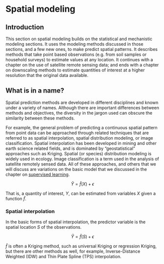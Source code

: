 # Spatial modeling

## Introduction

This section on spatial modeling builds on the statistical and mechanistic modeling sections. It uses the modeling methods discussed in those sections, and a few new ones, to make predict spatial patterns. It describes methods that take point based observations (e.g. from soil samples or household surveys) to estimate values at any location. It continues with a chapter on the use of satellite remote sensing data; and ends with a chapter on downscaling methods to estimate quantities of interest at a higher resolution that the original data available.

## What is in a name?

Spatial prediction methods are developed in different disciplines and known under a variety of  names. Although there are important differences between methods and objectives, the diversity in the jargon used can obscure the similarity between these methods. 

For example, the general problem of predicting a continuous spatial pattern from point data can be approached through related techniques that are referred to as spatial interpolation, spatial distribution modeling, or image classification. Spatial interpolation has been developed in mining and other earth science related fields, and is dominated by "geostatistical" approaches such as Kriging. Spatial (or species) distribution modeling is widely used in ecology. Image classification is a term used in the analysis of satellite remotely sensed data. All of these approaches, and others that we will discuss are variations on the basic model that we discussed in the chapter on [supervised learning](../../statistical/supervised.html).

$$   
\hat{Y} = \hat{f}(X) + \epsilon
$$

That is, a quantity of interest, $Y$, can be estimated from variables $X$ given a function  $\hat{f}$.


### Spatial interpolation

In the basic forms of spatial interpolation, the predictor variable is the spatial location $S$ of the observations.

$$   
\hat{Y} = \hat{f}(S) + \epsilon
$$

$\hat{f}$ is often a Kriging method, such as universal Kriging or regression Kriging, but there are other methods as well, for example, Inverse-Distance Weighted (IDW) and Thin Plate Spline (TPS) interpolation. 


